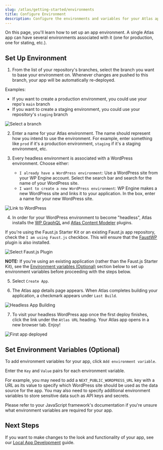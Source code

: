 ```yaml
---
slug: /atlas/getting-started/environments
title: Configure Environment
description: Configure the environments and variables for your Atlas application.
---
```


On this page, you'll learn how to set up an app environment. A single Atlas app can have several environments associated with it (one for production, one for stating, etc.).

## Set Up Environment

1. From the list of your repository's branches, select the branch you want to base your environment on. Whenever changes are pushed to this branch, your app will be automatically re-deployed.

Examples:

- If you want to create a production environment, you could use your repo's `main` branch
- If you want to create a staging environment, you could use your repository's `staging` branch

![Select a branch](./assets/img/select-branch.png)

2. Enter a name for your Atlas environment. The name should represent how you intend to use the environment. For example, enter something like `prod` if it's a production environment, `staging` if it's a staging environment, etc.

3. Every headless environment is associated with a WordPress environment. Choose either:

   - `I already have a WordPress environment`: Use a WordPress site from your WP Engine account. Select the search bar and search for the name of your WordPress site.
   - `I want to create a new WordPress environment`: WP Engine makes a new WordPress site and links it to your application. In the box, enter a name for your new WordPress site.

![Link to WordPress](./assets/img/link-to-wordpress.png)

4. In order for your WordPress environment to become "headless", Atlas installs the [WP GraphQL](https://wordpress.org/plugins/wp-graphql/) and [Atlas Content Modeler](https://wordpress.org/plugins/atlas-content-modeler/) plugins.

If you're using the Faust.js Starter Kit or an existing Faust.js app repository, check the `I am using Faust.js` checkbox. This will ensure that the [FaustWP](https://wordpress.org/plugins/faustwp/) plugin is also installed.

![Select Faust.js Plugin](./assets/img/faustjs.png)

**NOTE:** If you're using an existing application (rather than the Faust.js Starter Kit), see the [Environment variables (Optional)](#environment-variables--optional-) section below to set up environment variables before proceeding with the steps below.

5. Select `Create App`.

6. The Atlas app details page appears. When Atlas completes building your application, a checkmark appears under `Last Build`.

![Headless App Building](./assets/img/portal-app-building.png)

7. To visit your headless WordPress app once the first deploy finishes, click the link under the `Atlas URL` heading. Your Atlas app opens in a new browser tab. Enjoy!

![First app deployed](./assets/img/first-app-deployed.png)

## Set Environment Variables (Optional)

To add environment variables for your app, click `Add environment variable`.

Enter the `Key` and `Value` pairs for each environment variable.

For example, you may need to add a `NEXT_PUBLIC_WORDPRESS_URL` key with a URL as its value to specify which WordPress site should be used as the data source for the app. You may also need to specify additional environment variables to store sensitive data such as API keys and secrets.

Please refer to your JavaScript framework's documentation if you're unsure what environment variables are required for your app.

## Next Steps

If you want to make changes to the look and functionality of your app, see our [Local App Development](../local-app-development/overview) guide.
